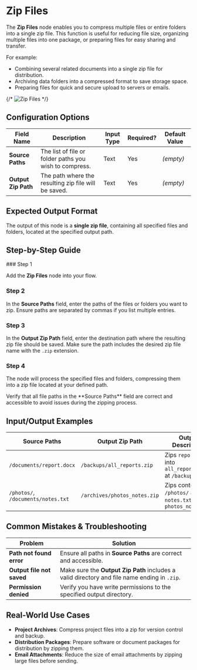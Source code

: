 
# Zip Files

The **Zip Files** node enables you to compress multiple files or entire folders into a single zip file. This function is useful for reducing file size, organizing multiple files into one package, or preparing files for easy sharing and transfer.

For example:

- Combining several related documents into a single zip file for distribution.
- Archiving data folders into a compressed format to save storage space.
- Preparing files for quick and secure upload to servers or emails.

{/* ![Zip Files](./zip-files.png) */}

## Configuration Options

| Field Name          | Description                                            | Input Type | Required? | Default Value |
| ------------------- | ------------------------------------------------------ | ---------- | --------- | ------------- |
| **Source Paths**    | The list of file or folder paths you wish to compress. | Text       | Yes       | _(empty)_     |
| **Output Zip Path** | The path where the resulting zip file will be saved.   | Text       | Yes       | _(empty)_     |

## Expected Output Format

The output of this node is a **single zip file**, containing all specified files and folders, located at the specified output path.

## Step-by-Step Guide

<Steps>
### Step 1

Add the **Zip Files** node into your flow.

### Step 2

In the **Source Paths** field, enter the paths of the files or folders you want to zip. Ensure paths are separated by commas if you list multiple entries.

### Step 3

In the **Output Zip Path** field, enter the destination path where the resulting zip file should be saved. Make sure the path includes the desired zip file name with the `.zip` extension.

### Step 4

The node will process the specified files and folders, compressing them into a zip file located at your defined path.

</Steps>

<Callout type="info" title="Tip">
  Verify that all file paths in the **Source Paths** field are correct and
  accessible to avoid issues during the zipping process.
</Callout>

## Input/Output Examples

| Source Paths                       | Output Zip Path              | Output Description                                                  |
| ---------------------------------- | ---------------------------- | ------------------------------------------------------------------- |
| `/documents/report.docx`           | `/backups/all_reports.zip`   | Zips `report.docx` into `all_reports.zip` at `/backups`             |
| `/photos/`, `/documents/notes.txt` | `/archives/photos_notes.zip` | Zips contents of `/photos/` and `notes.txt` into `photos_notes.zip` |

## Common Mistakes & Troubleshooting

| Problem                   | Solution                                                                                     |
| ------------------------- | -------------------------------------------------------------------------------------------- |
| **Path not found error**  | Ensure all paths in **Source Paths** are correct and accessible.                             |
| **Output file not saved** | Make sure the **Output Zip Path** includes a valid directory and file name ending in `.zip`. |
| **Permission denied**     | Verify you have write permissions to the specified output directory.                         |

## Real-World Use Cases

- **Project Archives**: Compress project files into a zip for version control and backup.
- **Distribution Packages**: Prepare software or document packages for distribution by zipping them.
- **Email Attachments**: Reduce the size of email attachments by zipping large files before sending.
